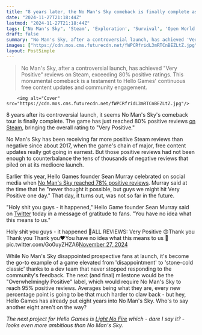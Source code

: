 ```yaml
---
title: "8 years later, the No Man's Sky comeback is finally complete as it finally reaches 'Very Positive' reviews on Steam: 'You have no idea what this means to us'"
date: "2024-11-27T21:18:44Z"
lastmod: "2024-11-27T21:18:44Z"
tags: ["No Man's Sky", 'Steam', 'Exploration', 'Survival', 'Open World', 'PC']
draft: false
summary: "No Man's Sky, after a controversial launch, has achieved 'Very Positive' reviews on Steam, exceeding 80% positive ratings.  This monumental comeback is a testament to Hello Games' continuous free content updates and community engagement."
images: ["https://cdn.mos.cms.futurecdn.net/fWPCRfridL3mRTCnBEZLtZ.jpg"]
layout: PostSimple
---
```

> No Man's Sky, after a controversial launch, has achieved "Very Positive" reviews on Steam, exceeding 80% positive ratings.  This monumental comeback is a testament to Hello Games' continuous free content updates and community engagement.


        <img alt="Cover" src="https://cdn.mos.cms.futurecdn.net/fWPCRfridL3mRTCnBEZLtZ.jpg"/>
        
8 years after its controversial launch, it seems No Man's Sky's comeback tour is finally complete. The game has just reached 80% positive reviews [on Steam](https://store.steampowered.com/app/275850/No_Mans_Sky/), bringing the overall rating to "Very Positive."

No Man's Sky has been receiving far more positive Steam reviews than negative since about 2017, when the game's chain of major, free content updates really got going in earnest. But those positive reviews had not been enough to counterbalance the tens of thousands of negative reviews that piled on at its mediocre launch.

Earlier this year, Hello Games founder Sean Murray celebrated on social media when [No Man's Sky reached 78% positive reviews](https://www.gamesradar.com/7-years-into-its-legendary-comeback-no-mans-sky-claws-back-another-1-on-its-steam-review-score-i-never-thought-it-possible-but-guys-we-might-hit-very-positive-one-day/). Murray said at the time that he "never thought it possible, but guys we might hit Very Positive one day." That day, it turns out, was not so far in the future.

"Holy shit you guys - it happened," Hello Game founder Sean Murray said on [Twitter](https://x.com/NoMansSky/status/1861859832187211963) today in a message of gratitude to fans. "You have no idea what this means to us."

Holy shit you guys - it happened 🥳ALL REVIEWS: Very Positive 😍Thank you Thank you Thank you❤️You have no idea what this means to us 🙏 pic.twitter.com/Go0uyZHZA6[November 27, 2024](https://twitter.com/cantworkitout/status/1861859832187211963)

While No Man's Sky disappointed prospective fans at launch, it's become the go-to example of a game elevated from 'disappointment' to 'stone-cold classic' thanks to a dev team that never stopped responding to the community's feedback. The next (and final) milestone would be the "Overwhelmingly Positive" label, which would require No Man's Sky to reach 95% positive reviews. Averages being what they are, every new percentage point is going to be that much harder to claw back - but hey, Hello Games has already put eight years into No Man's Sky. Who's to say another eight aren't on the way?

*The next project for Hello Games is *[<em>Light No Fire</em>](https://www.gamesradar.com/light-no-fire-guide/)* which - dare I say it? - looks even more ambitious than No Man's Sky.*
        